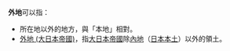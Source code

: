 '''外地'''可以指：
* 所在地以外的地方，與「本地」相對。
* [[外地_(大日本帝國)|外地 (大日本帝國)]]，指[[大日本帝國|大日本帝國]]除[[內地|內地]]（[[日本本土|日本本土]]）以外的領土。
{{disambig}}